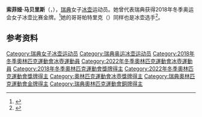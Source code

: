 {{NoteTA|G1=Sports}}
'''索菲娅·马贝里斯'''（{{lang-sv|Sofia Mabergs}}，{{bd|1993年|4月9日||}}），[[瑞典|瑞典]]女子[[冰壶|冰壶]]运动员。她曾代表瑞典获得2018年冬季奥运会女子冰壶比赛金牌。<ref>{{Cite web|title=Sofia MABERGS|url=https://www.olympic.org/sofia-mabergs|accessdate=2021-04-11|work=International Olympic Committee|archive-date=2021-04-11|archive-url=https://web.archive.org/web/20210411114510/https://www.olympic.org/sofia-mabergs|dead-url=no}}</ref>她的哥哥帕特里克（{{lang|sv|Patric}}）同样也是冰壶选手<ref>{{cite web|url=https://www.dalademokraten.se/artikel/svenska-mastare-och-klara-for-vm-syskonen-fran-malung-levererade-i-mixed|script-title=sv:Svenska mästare och klara för VM – syskonen från Malung levererade i mixed|publisher={{lang|sv|Dala-Demokraten}}|date=2017-04-10|accessdate=2021-04-11|archive-date=2021-04-11|archive-url=https://web.archive.org/web/20210411124237/https://www.dalademokraten.se/artikel/svenska-mastare-och-klara-for-vm-syskonen-fran-malung-levererade-i-mixed|dead-url=no}}</ref>。

== 参考资料 ==
{{reflist}}

{{奥林匹克运动会冰壶比赛女子团体冠军}}

{{Authority control}}
{{DEFAULTSORT:Mabergs, Sofia}}
[[Category:瑞典女子冰壶运动员|Category:瑞典女子冰壶运动员]]
[[Category:瑞典奥运冰壶运动员|Category:瑞典奥运冰壶运动员]]
[[Category:2018年冬季奧林匹克運動會冰壺運動員|Category:2018年冬季奧林匹克運動會冰壺運動員]]
[[Category:2022年冬季奧林匹克運動會冰壺運動員|Category:2022年冬季奧林匹克運動會冰壺運動員]]
[[Category:2018年冬季奧林匹克運動會獎牌得主|Category:2018年冬季奧林匹克運動會獎牌得主]]
[[Category:2022年冬季奧林匹克運動會獎牌得主|Category:2022年冬季奧林匹克運動會獎牌得主]]
[[Category:奧林匹克運動會冰壺獎牌得主|Category:奧林匹克運動會冰壺獎牌得主]]
[[Category:瑞典奧林匹克運動會金牌得主|Category:瑞典奧林匹克運動會金牌得主]]
[[Category:瑞典奧林匹克運動會銅牌得主|Category:瑞典奧林匹克運動會銅牌得主]]